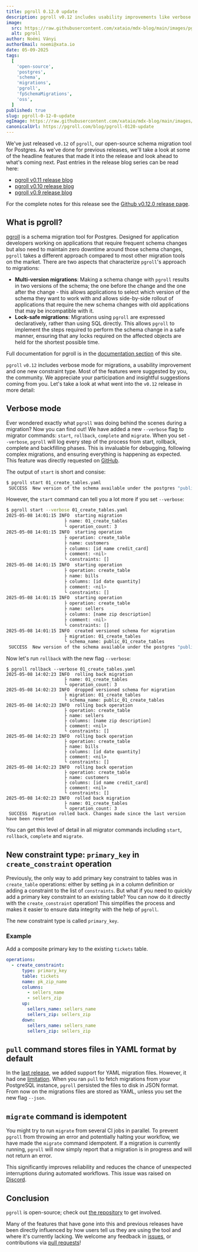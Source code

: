 ```yaml
---
title: pgroll 0.12.0 update
description: pgroll v0.12 includes usability improvements like verbose mode and idempotent migrate command.
image:
  src: https://raw.githubusercontent.com/xataio/mdx-blog/main/images/pgroll-update-0-6-0@2x.jpg
  alt: pgroll
author: Noémi Ványi
authorEmail: noemi@xata.io
date: 05-09-2025
tags:
  [
    'open-source',
    'postgres',
    'schema',
    'migrations',
    'pgroll',
    'fpSchemaMigrations',
    'oss',
  ]
published: true
slug: pgroll-0-12-0-update
ogImage: https://raw.githubusercontent.com/xataio/mdx-blog/main/images/pgroll-update-0-6-0@2x.jpg
canonicalUrl: https://pgroll.com/blog/pgroll-0120-update
---
```


We've just released `v0.12` of `pgroll`, our open-source schema migration tool for Postgres. As we've done for previous releases, we'll take a look at some of the headline features that made it into the release and look ahead to what's coming next. Past entries in the release blog series can be read here:

- [pgroll v0.11 release blog](https://pgroll.com/blog/pgroll-0-11-0-update)
- [pgroll v0.10 release blog](https://pgroll.com/blog/pgroll-0-10-0-update)
- [pgroll v0.9 release blog](https://pgroll.com/blog/pgroll-0-9-0-update)

For the complete notes for this release see the [Github v0.12.0 release page](https://github.com/xataio/pgroll/releases/tag/v0.12.0).

## What is pgroll?

[pgroll](https://pgroll.com/) is a schema migration tool for Postgres. Designed for application developers working on applications that require frequent schema changes but also need to maintain zero downtime around those schema changes, `pgroll` takes a different approach compared to most other migration tools on the market. There are two aspects that characterize `pgroll`'s approach to migrations:

- **Multi-version migrations**: Making a schema change with `pgroll` results in two versions of the schema; the one before the change and the one after the change - this allows applications to select which version of the schema they want to work with and allows side-by-side rollout of applications that require the new schema changes with old applications that may be incompatible with it.
- **Lock-safe migrations**: Migrations using `pgroll` are expressed declaratively, rather than using SQL directly. This allows `pgroll` to implement the steps required to perform the schema change in a safe manner, ensuring that any locks required on the affected objects are held for the shortest possible time.

Full documentation for pgroll is in the [documentation section](https://pgroll.com/docs/latest/getting-started) of this site.

`pgroll` `v0.12` includes verbose mode for migrations, a usability improvement and one new constraint type. Most of the features were suggested by you, the community. We appreciate your participation and insightful suggestions coming from you. Let's take a look at what went into the `v0.12` release in more detail:

## Verbose mode

Ever wondered exactly what `pgroll` was doing behind the scenes during a migration? Now you can find out! We have added a new `--verbose` flag to migrator commands: `start`, `rollback`, `complete` and `migrate`. When you set `--verbose`, `pgroll` will log every step of the process from start, rollback, complete and backfilling phases. This is invaluable for debugging, following complex migrations, and ensuring everything is happening as expected. This feature was directly requested on [GitHub](https://github.com/xataio/pgroll/issue/784).

The output of `start` is short and consise:

```sh
$ pgroll start 01_create_tables.yaml
 SUCCESS  New version of the schema available under the postgres "public_01_create_tables" schema
```

However, the `start` command can tell you a lot more if you set `--verbose`:

```sh
$ pgroll start --verbose 01_create_tables.yaml
2025-05-08 14:01:15 INFO  starting migration
                      ├ name: 01_create_tables
                      └ operation_count: 3
2025-05-08 14:01:15 INFO  starting operation
                      ├ operation: create_table
                      ├ name: customers
                      ├ columns: [id name credit_card]
                      ├ comment: <nil>
                      └ constraints: []
2025-05-08 14:01:15 INFO  starting operation
                      ├ operation: create_table
                      ├ name: bills
                      ├ columns: [id date quantity]
                      ├ comment: <nil>
                      └ constraints: []
2025-05-08 14:01:15 INFO  starting operation
                      ├ operation: create_table
                      ├ name: sellers
                      ├ columns: [name zip description]
                      ├ comment: <nil>
                      └ constraints: []
2025-05-08 14:01:15 INFO  created versioned schema for migration
                      ├ migration: 01_create_tables
                      └ schema_name: public_01_create_tables
 SUCCESS  New version of the schema available under the postgres "public_01_create_tables" schema
```

Now let's run `rollback` with the new flag `--verbose`:

```
$ pgroll rollback --verbose 01_create_tables.yaml
2025-05-08 14:02:23 INFO  rolling back migration
                      ├ name: 01_create_tables
                      └ operation_count: 3
2025-05-08 14:02:23 INFO  dropped versioned schema for migration
                      ├ migration: 01_create_tables
                      └ schema_name: public_01_create_tables
2025-05-08 14:02:23 INFO  rolling back operation
                      ├ operation: create_table
                      ├ name: sellers
                      ├ columns: [name zip description]
                      ├ comment: <nil>
                      └ constraints: []
2025-05-08 14:02:23 INFO  rolling back operation
                      ├ operation: create_table
                      ├ name: bills
                      ├ columns: [id date quantity]
                      ├ comment: <nil>
                      └ constraints: []
2025-05-08 14:02:23 INFO  rolling back operation
                      ├ operation: create_table
                      ├ name: customers
                      ├ columns: [id name credit_card]
                      ├ comment: <nil>
                      └ constraints: []
2025-05-08 14:02:23 INFO  rolled back migration
                      ├ name: 01_create_tables
                      └ operation_count: 3
 SUCCESS  Migration rolled back. Changes made since the last version have been reverted
```

You can get this level of detail in all migrator commands including `start`, `rollback`, `complete` and `migrate`.

## New constraint type: `primary_key` in `create_constraint` operation

Previously, the only way to add primary key constraint to tables was in `create_table` operations: either by setting `pk` in a column definition or adding a constraint to the list of `constraints`. But what if you need to quickly add a primary key constraint to an existing table? You can now do it directly with the `create_constraint` operation! This simplifies the process and makes it easier to ensure data integrity with the help of `pgroll`.

The new constraint type is called `primary_key`.

### Example

Add a composite primary key to the existing `tickets` table.

```yaml
operations:
  - create_constraint:
      type: primary_key
      table: tickets
      name: pk_zip_name
      columns:
        - sellers_name
        - sellers_zip
      up:
        sellers_name: sellers_name
        sellers_zip: sellers_zip
      down:
        sellers_name: sellers_name
        sellers_zip: sellers_zip
```

## `pull` command stores files in YAML format by default

In the [last release](https://pgroll.com/blog/pgroll-0-11-0-update), we added support for YAML migration files. However, it had one [limitation](https://xata.io/blog/pgroll-0-11-0-update#limitations). When you ran `pull` to fetch migrations from your PostgreSQL instance, `pgroll` persisted the files to disk in JSON format. From now on the migrations files are stored as YAML, unless you set the new flag `--json`.

## `migrate` command is idempotent

You might try to run `migrate` from several CI jobs in parallel. To prevent `pgroll` from throwing an error and potentially halting your workflow, we have made the `migrate` command idempotent. If a migration is currently running, `pgroll` will now simply report that a migration is in progress and will not return an error.

This significantly improves reliability and reduces the chance of unexpected interruptions during automated workflows. This issue was raised on [Discord](https://xata.io/discord).

## Conclusion

`pgroll` is open-source; check out [the repository](https://github.com/xataio/pgroll) to get involved.

Many of the features that have gone into this and previous releases have been directly influenced by how users tell us they are using the tool and where it's currently lacking. We welcome any feedback in [issues](https://github.com/xataio/pgroll/issues), or contributions via [pull requests](https://github.com/xataio/pgroll/pulls)!
